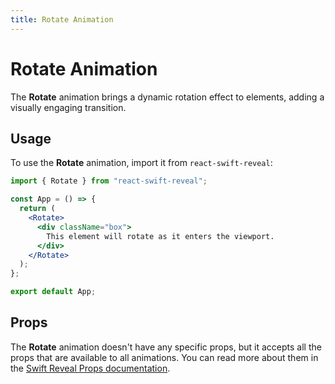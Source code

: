 ```yaml
---
title: Rotate Animation
---
```


# Rotate Animation

The **Rotate** animation brings a dynamic rotation effect to elements, adding a visually engaging transition.

## Usage

To use the **Rotate** animation, import it from `react-swift-reveal`:

```jsx
import { Rotate } from "react-swift-reveal";

const App = () => {
  return (
    <Rotate>
      <div className="box">
        This element will rotate as it enters the viewport.
      </div>
    </Rotate>
  );
};

export default App;
```

## Props

The **Rotate** animation doesn't have any specific props, but it accepts all the props that are available to all animations. You can read more about them in the [Swift Reveal Props documentation](/animations/props/).
